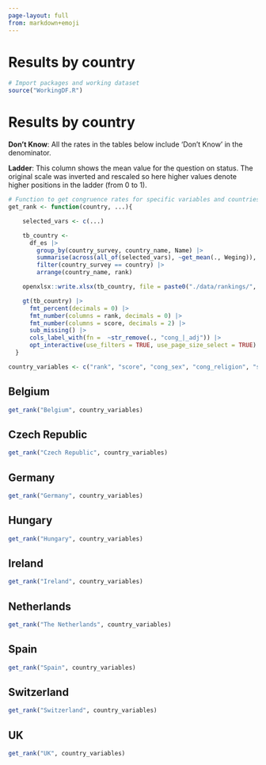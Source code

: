 ```yaml
---
page-layout: full
from: markdown+emoji
---
```


# Results by country

```r
# Import packages and working dataset
source("WorkingDF.R")
```

# Results by country

::: {.callout-important}
**Don't Know**: All the rates in the tables below include 'Don't Know' in the denominator. 

**Ladder**: This column shows the mean value for the question on status. The original scale was inverted and rescaled so here higher values denote higher positions in the ladder (from 0 to 1). 
:::


```r
# Function to get congruence rates for specific variables and countries
get_rank <- function(country, ...){

    selected_vars <- c(...)

    tb_country <- 
      df_es |>
        group_by(country_survey, country_name, Name) |>
        summarise(across(all_of(selected_vars), ~get_mean(., Weging)), .groups = 'drop') |>
        filter(country_survey == country) |>
        arrange(country_name, rank)

    openxlsx::write.xlsx(tb_country, file = paste0("./data/rankings/", country, ".xlsx"))

    gt(tb_country) |> 
      fmt_percent(decimals = 0) |>
      fmt_number(columns = rank, decimals = 0) |>
      fmt_number(columns = score, decimals = 2) |>
      sub_missing() |>
      cols_label_with(fn =  ~str_remove(., "cong_|_adj")) |>
      opt_interactive(use_filters = TRUE, use_page_size_select = TRUE)
  }

country_variables <- c("rank", "score", "cong_sex", "cong_religion", "skin_adj", "cong_country", "cong_region", "ladder_adj", "cong_ethn")
```


## Belgium

```r
get_rank("Belgium", country_variables)
```


## Czech Republic


```r
get_rank("Czech Republic", country_variables)

```


## Germany


```r
get_rank("Germany", country_variables)
```


## Hungary


```r
get_rank("Hungary", country_variables)

```


## Ireland

```r
get_rank("Ireland", country_variables)

```


## Netherlands

```r
get_rank("The Netherlands", country_variables)

```


## Spain


```r
get_rank("Spain", country_variables)
```


## Switzerland


```r
get_rank("Switzerland", country_variables)
```


## UK

```r
get_rank("UK", country_variables)
```

